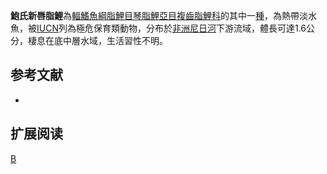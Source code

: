 {{Speciesbox 
| genus = Neolebias
| species = powelli
| status = CR
| status_system = IUCN3.1
| authority =  [[Teugels|Teugels]] & [[Roberts|Roberts]], 1990
| synonyms = 
}}
'''鮑氏新唇脂鯉'''為[[輻鰭魚綱|輻鰭魚綱]][[脂鯉目|脂鯉目]][[琴脂鯉亞目|琴脂鯉亞目]][[複齒脂鯉科|複齒脂鯉科]]的其中一[[種|種]]，為熱帶淡水魚，被[[IUCN|IUCN]]列為極危保育類動物，分布於[[非洲|非洲]][[尼日河|尼日河]]下游流域，體長可達1.6公分，棲息在底中層水域，生活習性不明。

==参考文献==
{{refbegin}}
*{{FishBase_species|genus=Neolebias|species=powelli |year=2014|month=2}}
{{refend}}

== 扩展阅读 ==
{{refbegin}}
{{wikispecies-inline|Neolebias powelli |鮑氏新唇脂鯉}}
{{refend}}

{{Taxonbar|from=Q6418269}}

[[Category:新唇脂鯉屬|B]]


{{魚類小作品}}